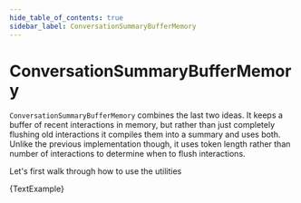 ```yaml
---
hide_table_of_contents: true
sidebar_label: ConversationSummaryBufferMemory
---
```


# ConversationSummaryBufferMemory

`ConversationSummaryBufferMemory` combines the last two ideas. It keeps a buffer of recent interactions in memory, but rather than just completely flushing old interactions it compiles them into a summary and uses both. Unlike the previous implementation though, it uses token length rather than number of interactions to determine when to flush interactions.

Let's first walk through how to use the utilities





<CodeBlock language="typescript">{TextExample}</CodeBlock>

